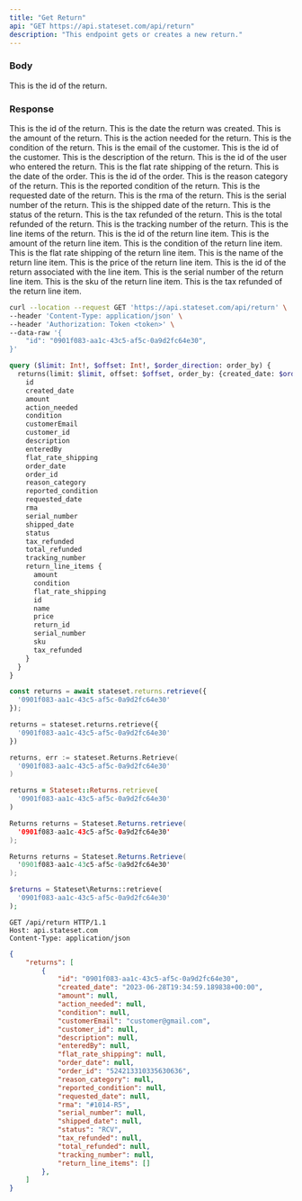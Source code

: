 ```yaml
---
title: "Get Return"
api: "GET https://api.stateset.com/api/return"
description: "This endpoint gets or creates a new return."
---
```


### Body

<ParamField body="id" type="string">
  This is the id of the return.
</ParamField>

### Response

<ResponseField name="id" type="string">
  This is the id of the return.
</ResponseField>

<ResponseField name="created_date" type="string">
  This is the date the return was created.
</ResponseField>

<ResponseField name="amount" type="string">
  This is the amount of the return.
</ResponseField>

<ResponseField name="action_needed" type="string">
  This is the action needed for the return.
</ResponseField>

<ResponseField name="condition" type="string">
  This is the condition of the return.
</ResponseField>

<ResponseField name="customerEmail" type="string">
  This is the email of the customer.
</ResponseField>

<ResponseField name="customer_id" type="string">
  This is the id of the customer.
</ResponseField>

<ResponseField name="description" type="string">
  This is the description of the return.
</ResponseField>

<ResponseField name="enteredBy" type="string">
  This is the id of the user who entered the return.
</ResponseField>

<ResponseField name="flat_rate_shipping" type="string">
  This is the flat rate shipping of the return.
</ResponseField>

<ResponseField name="order_date" type="string">
  This is the date of the order.
</ResponseField>

<ResponseField name="order_id" type="string">
  This is the id of the order.
</ResponseField>

<ResponseField name="reason_category" type="string">
  This is the reason category of the return.
</ResponseField>

<ResponseField name="reported_condition" type="string">
  This is the reported condition of the return.
</ResponseField>

<ResponseField name="requested_date" type="string">
  This is the requested date of the return.
</ResponseField>

<ResponseField name="rma" type="string">
  This is the rma of the return.
</ResponseField>

<ResponseField name="serial_number" type="string">
  This is the serial number of the return.
</ResponseField>

<ResponseField name="shipped_date" type="string">
  This is the shipped date of the return.
</ResponseField>

<ResponseField name="status" type="string">
  This is the status of the return.
</ResponseField>

<ResponseField name="tax_refunded" type="string">
  This is the tax refunded of the return.
</ResponseField>

<ResponseField name="total_refunded" type="string">
  This is the total refunded of the return.
</ResponseField>

<ResponseField name="tracking_number" type="string">
  This is the tracking number of the return.
</ResponseField>

<ResponseField name="return_line_items" type="object">
  This is the line items of the return.

  <Expandable title="Show child attributes">

  <ResponseField name="id" type="string">
    This is the id of the return line item.
  </ResponseField>

  <ResponseField name="amount" type="string">
    This is the amount of the return line item.
  </ResponseField>

  <ResponseField name="condition" type="string">
    This is the condition of the return line item.
  </ResponseField>

  <ResponseField name="flat_rate_shipping" type="string">
    This is the flat rate shipping of the return line item.
  </ResponseField>

  <ResponseField name="name" type="string">
    This is the name of the return line item.
  </ResponseField>

  <ResponseField name="price" type="string">
    This is the price of the return line item.
  </ResponseField>

  <ResponseField name="return_id" type="string">
    This is the id of the return associated with the line item.
  </ResponseField>

  <ResponseField name="serial_number" type="string">
    This is the serial number of the return line item.
  </ResponseField>

  <ResponseField name="sku" type="string">
    This is the sku of the return line item.
  </ResponseField>

  <ResponseField name="tax_refunded" type="string">
    This is the tax refunded of the return line item.
  </ResponseField>

</Expandable>

</ResponseField>


<RequestExample>

```bash cURL
curl --location --request GET 'https://api.stateset.com/api/return' \
--header 'Content-Type: application/json' \
--header 'Authorization: Token <token>' \
--data-raw '{
    "id": "0901f083-aa1c-43c5-af5c-0a9d2fc64e30",
}'
```

```graphQL GraphQL
query ($limit: Int!, $offset: Int!, $order_direction: order_by) {
  returns(limit: $limit, offset: $offset, order_by: {created_date: $order_direction}) {
    id
    created_date
    amount
    action_needed
    condition
    customerEmail
    customer_id
    description
    enteredBy
    flat_rate_shipping
    order_date
    order_id
    reason_category
    reported_condition
    requested_date
    rma
    serial_number
    shipped_date
    status
    tax_refunded
    total_refunded
    tracking_number
    return_line_items {
      amount
      condition
      flat_rate_shipping
      id
      name
      price
      return_id
      serial_number
      sku
      tax_refunded
    }
  }
}
```

```js Node.js
const returns = await stateset.returns.retrieve({
  '0901f083-aa1c-43c5-af5c-0a9d2fc64e30'
});
```
```py Python
returns = stateset.returns.retrieve({
  '0901f083-aa1c-43c5-af5c-0a9d2fc64e30'
})
```
```go Golang 
returns, err := stateset.Returns.Retrieve(
  '0901f083-aa1c-43c5-af5c-0a9d2fc64e30'
)
```
```ruby Ruby
returns = Stateset::Returns.retrieve(
  '0901f083-aa1c-43c5-af5c-0a9d2fc64e30'
)
```
```java Java
Returns returns = Stateset.Returns.retrieve(
  '0901f083-aa1c-43c5-af5c-0a9d2fc64e30'
);
```
```csharp C#
Returns returns = Stateset.Returns.Retrieve(
  '0901f083-aa1c-43c5-af5c-0a9d2fc64e30'
);
```
```php PHP
$returns = Stateset\Returns::retrieve(
  '0901f083-aa1c-43c5-af5c-0a9d2fc64e30'
);
```
```http HTTP
GET /api/return HTTP/1.1
Host: api.stateset.com
Content-Type: application/json
```

</RequestExample>

<ResponseExample>

```json Response
{
    "returns": [
        {
            "id": "0901f083-aa1c-43c5-af5c-0a9d2fc64e30",
            "created_date": "2023-06-28T19:34:59.189838+00:00",
            "amount": null,
            "action_needed": null,
            "condition": null,
            "customerEmail": "customer@gmail.com",
            "customer_id": null,
            "description": null,
            "enteredBy": null,
            "flat_rate_shipping": null,
            "order_date": null,
            "order_id": "524213310335630636",
            "reason_category": null,
            "reported_condition": null,
            "requested_date": null,
            "rma": "#1014-R5",
            "serial_number": null,
            "shipped_date": null,
            "status": "RCV",
            "tax_refunded": null,
            "total_refunded": null,
            "tracking_number": null,
            "return_line_items": []
        },
    ]
}   
```

</ResponseExample>